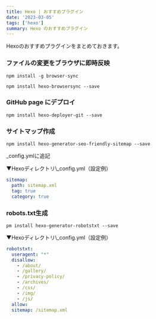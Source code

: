 ---
title: Hexo | おすすめプラグイン
date: '2023-03-05'
tags: ['hexo']
summary: Hexo のおすすめプラグイン
---

Hexoのおすすめプラグインをまとめておきます。

### ファイルの変更をブラウザに即時反映

```shell
npm install -g browser-sync

npm install hexo-browsersync --save
```

### GitHub page にデプロイ

```shell
npm install hexo-deployer-git --save
```

### サイトマップ作成

```shell
npm install hexo-generator-seo-friendly-sitemap --save
```

_config.ymlに追記  

▼Hexoディレクトリ\\_config.yml（設定例）
```yml
sitemap:
  path: sitemap.xml
  tag: true
  category: true
```

### robots.txt生成

```shell
pm install hexo-generator-robotstxt --save
```

▼Hexoディレクトリ\\_config.yml（設定例）
```yml
robotstxt:
  useragent: "*"
  disallow:
    - /about/
    - /gallery/
    - /privacy-policy/
    - /archives/
    - /css/
    - /img/
    - /js/
  allow:
  sitemap: /sitemap.xml
```
